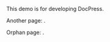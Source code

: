 
This demo is for developing DocPress.

Another page: <Link href="/some-page" />.

Orphan page: <Link href="/orphan" />.
